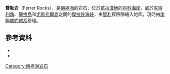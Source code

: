 {{coord|64|42|S|62|48|W|source:GNIS|display=title}}

'''費勒岩'''（Ferrer Rocks），是[[南極洲|南極洲]]的岩石，位於[[葛拉漢地|葛拉漢地]]的[[丹科海岸|丹科海岸]]，處於[[克特利角|克特利角]]、[[龍格島|龍格島]]和[[尤斯弗爾島|尤斯弗爾島]]之間的[[傑拉許海峽|傑拉許海峽]]，由[[智利|智利]]探險隊繪入地圖，現時由[[南極條約體系|南極條約體系]]管理。

==參考資料==
*{{cite gnis | type = antarid | id = 4852| name = Ferrer Rocks | accessdate = 2012-03-21}}
*{{usgs-gazetteer|id=4852}}

{{DEFAULTSORT:Ferrer Rocks}}
[[Category:南極洲岩石|Category:南極洲岩石]]


{{DancoCoast-geo-stub}}